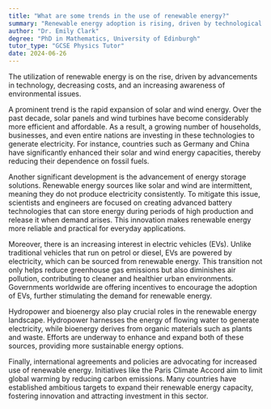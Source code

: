 ```yaml
---
title: "What are some trends in the use of renewable energy?"
summary: "Renewable energy adoption is rising, driven by technological improvements, decreasing costs, and heightened environmental awareness among the public."
author: "Dr. Emily Clark"
degree: "PhD in Mathematics, University of Edinburgh"
tutor_type: "GCSE Physics Tutor"
date: 2024-06-26
---
```


The utilization of renewable energy is on the rise, driven by advancements in technology, decreasing costs, and an increasing awareness of environmental issues.

A prominent trend is the rapid expansion of solar and wind energy. Over the past decade, solar panels and wind turbines have become considerably more efficient and affordable. As a result, a growing number of households, businesses, and even entire nations are investing in these technologies to generate electricity. For instance, countries such as Germany and China have significantly enhanced their solar and wind energy capacities, thereby reducing their dependence on fossil fuels.

Another significant development is the advancement of energy storage solutions. Renewable energy sources like solar and wind are intermittent, meaning they do not produce electricity consistently. To mitigate this issue, scientists and engineers are focused on creating advanced battery technologies that can store energy during periods of high production and release it when demand arises. This innovation makes renewable energy more reliable and practical for everyday applications.

Moreover, there is an increasing interest in electric vehicles (EVs). Unlike traditional vehicles that run on petrol or diesel, EVs are powered by electricity, which can be sourced from renewable energy. This transition not only helps reduce greenhouse gas emissions but also diminishes air pollution, contributing to cleaner and healthier urban environments. Governments worldwide are offering incentives to encourage the adoption of EVs, further stimulating the demand for renewable energy.

Hydropower and bioenergy also play crucial roles in the renewable energy landscape. Hydropower harnesses the energy of flowing water to generate electricity, while bioenergy derives from organic materials such as plants and waste. Efforts are underway to enhance and expand both of these sources, providing more sustainable energy options.

Finally, international agreements and policies are advocating for increased use of renewable energy. Initiatives like the Paris Climate Accord aim to limit global warming by reducing carbon emissions. Many countries have established ambitious targets to expand their renewable energy capacity, fostering innovation and attracting investment in this sector.
    